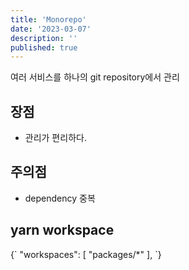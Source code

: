 ```yaml
---
title: 'Monorepo'
date: '2023-03-07'
description: ''
published: true
---
```


여러 서비스를 하나의 git repository에서 관리

## 장점
- 관리가 편리하다.

## 주의점
-  dependency 중복

## yarn workspace 

<CodeBlock>
{`
  "workspaces": [
    "packages/*"
  ],
`}
</CodeBlock>